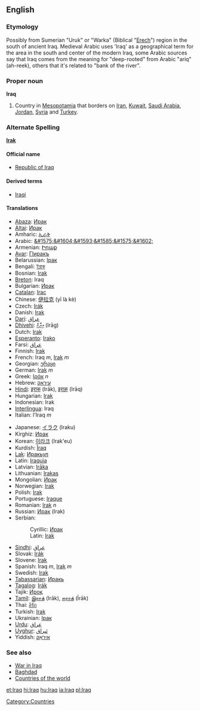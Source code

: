==English==

===Etymology===
{{Wikipedia}}
Possibly from Sumerian "Uruk" or "Warka" (Biblical "[[Erech]]") region in the south of ancient Iraq. Medieval Arabic uses 'Iraq' as a geographical term for the area in the south and center of the modern Iraq, some Arabic sources say that Iraq comes from the meaning for "deep-rooted" from Arabic "ariq" (ah-reek), others that it's related to "bank of the river".
   
===Proper noun===
'''Iraq'''
# Country in [[Mesopotamia]] that borders on [[Iran]], [[Kuwait]], [[Saudi Arabia]], [[Jordan]], [[Syria]] and [[Turkey]].

=== Alternate Spelling ===
'''[[Irak]]'''

====Official name====
*[[Republic of Iraq]]

====Derived terms====
*[[Iraqi]]

==== Translations ====
{{top}}
*[[Abaza]]: [[Ирак]]
*[[Altai]]: [[Ирак]]
*Amharic: [[ኢራቅ]]
*Arabic: [[&#1575;&#1604;&#1593;&#1585;&#1575;&#1602;]]
*Armenian: [[Իրաք]]
*[[Avar]]: [[ГІиракъ]]
*Belarussian: [[Ірак]]
*Bengali: [[ইরাক]]
*Bosnian: [[Irak#Bosnian|Irak]] {{m}}
*[[Breton]]: Iraq
*Bulgarian: [[Ирак]]
*[[Catalan]]: [[Irac]]
*Chinese: [[伊拉克]] (yī là kè)
*Czech: [[Irák]]
*Danish: [[Irak]]
*[[Dari]]: [[عراق]]
*[[Dhivehi]]: [[އިރާގް]] (Irāg)
*Dutch: [[Irak]]
*[[Esperanto]]: [[Irako]]
*Farsi: [[عراق]]
*Finnish: [[Irak]]
*French: Iraq ''m'', [[Irak]] ''m''
*Georgian: [[ერაყი]]
*German: [[Irak]] ''m''
*Greek: [[Ιράκ]] ''n''
*Hebrew: [[עיראק]]
*[[Hindi]]: [[इराक]] (Irāk), [[इराक़]] (Irāq)
*Hungarian: [[Irak]]
*Indonesian: Irak
*[[Interlingua]]: Iraq
*Italian: l'Iraq ''m''
{{mid}}
*Japanese: [[イラク]] (Iraku)
*Kirghiz: [[Ирак]]
*Korean: [[이라크]] (Irak'eu)
*Kurdish: [[Îraq]]
*[[Lak]]: [[Иракьул]]
*Latin: [[Iraquia]]
*Latvian: [[Irāka]]
*Lithuanian: [[Irakas]]
*Mongolian: [[Ирак]]
*Norwegian: [[Irak]]
*Polish: [[Irak]]
*Portuguese: [[Iraque]]
*Romanian: [[Irak]] ''n''
*Russian: [[Ирак]] (Irak)
*Serbian:
*:Cyrillic: [[Ирак#Serbian|Ирак]] {{m}}
*:Latin: [[Irak#Serbian|Irak]] {{m}}
*[[Sindhi]]: [[عراق]]
*Slovak: [[Irák]]
*Slovene: [[Irak]]
*Spanish: Iraq ''m'', [[Irak]] ''m''
*Swedish: [[Irak]]
*[[Tabassarian]]: [[Иракь]]
*[[Tagalog]]: [[Irák]]
*Tajik: [[Ироқ]]
*[[Tamil]]: [[இராக்]] (Irāk), [[ஈராக்]] (Īrāk)
*Thai: [[อิรัก]]
*Turkish: [[Irak]]
*Ukrainian: [[Ірак]]
*[[Urdu]]: [[عراق]]
*[[Uyghur]]: [[ﺋﯩﺮﺍﻕ]]
*Yiddish: [[איראַק]]

===See also===
*[[War in Iraq]]
*[[Baghdad]]
*[[Countries of the world]]


[[Category:Countries]]

[[et:Iraq]]
[[hi:Iraq]]
[[hu:Iraq]]
[[ia:Iraq]]
[[pl:Iraq]]